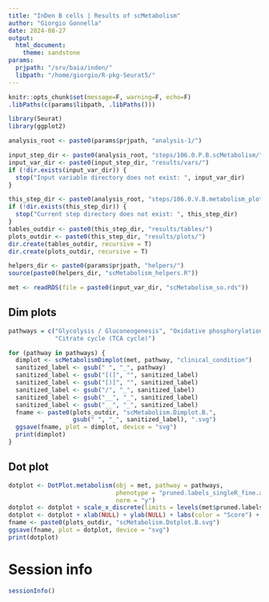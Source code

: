 ```yaml
---
title: "InDen B cells | Results of scMetabolism"
author: "Giorgio Gonnella"
date: 2024-08-27
output:
  html_document:
    theme: sandstone
params:
  prjpath: "/srv/baia/inden/"
  libpath: "/home/giorgio/R-pkg-Seurat5/"
---
```


```r
knitr::opts_chunk$set(message=F, warning=F, echo=F)
.libPaths(c(params$libpath, .libPaths()))

library(Seurat)
library(ggplot2)

analysis_root <- paste0(params$prjpath, "analysis-1/")

input_step_dir <- paste0(analysis_root, "steps/106.0.P.B.scMetabolism/")
input_var_dir <- paste0(input_step_dir, "results/vars/")
if (!dir.exists(input_var_dir)) {
  stop("Input variable directory does not exist: ", input_var_dir)
}

this_step_dir <- paste0(analysis_root, "steps/106.0.V.B.metabolism_plots/")
if (!dir.exists(this_step_dir)) {
  stop("Current step directory does not exist: ", this_step_dir)
}
tables_outdir <- paste0(this_step_dir, "results/tables/")
plots_outdir <- paste0(this_step_dir, "results/plots/")
dir.create(tables_outdir, recursive = T)
dir.create(plots_outdir, recursive = T)

helpers_dir <- paste0(params$prjpath, "helpers/")
source(paste0(helpers_dir, "scMetabolism_helpers.R"))
```

```r
met <- readRDS(file = paste0(input_var_dir, "scMetabolism_so.rds"))
```

## Dim plots

```r
pathways = c("Glycolysis / Gluconeogenesis", "Oxidative phosphorylation",
             "Citrate cycle (TCA cycle)")

for (pathway in pathways) {
  dimplot <- scMetabolismDimplot(met, pathway, "clinical_condition")
  sanitized_label <- gsub(" ", "_", pathway)
  sanitized_label <- gsub("[(]", "", sanitized_label)
  sanitized_label <- gsub("[)]", "", sanitized_label)
  sanitized_label <- gsub("/", "_", sanitized_label)
  sanitized_label <- gsub("__", "_", sanitized_label)
  sanitized_label <- gsub("__", "_", sanitized_label)
  fname <- paste0(plots_outdir, "scMetabolism.Dimplot.B.",
                  gsub(" ", "_", sanitized_label), ".svg")
  ggsave(fname, plot = dimplot, device = "svg")
  print(dimplot)
}
```

## Dot plot

```r
dotplot <- DotPlot.metabolism(obj = met, pathway = pathways,
                              phenotype = "pruned.labels_singleR_fine.abbrev",
                              norm = "y")
dotplot <- dotplot + scale_x_discrete(limits = levels(met$pruned.labels_singleR_fine.abbrev))
dotplot <- dotplot + xlab(NULL) + ylab(NULL) + labs(color = "Score") + labs(size = "Score")
fname <- paste0(plots_outdir, "scMetabolism.Dotplot.B.svg")
ggsave(fname, plot = dotplot, device = "svg")
print(dotplot)
```

# Session info

```r
sessionInfo()
```
